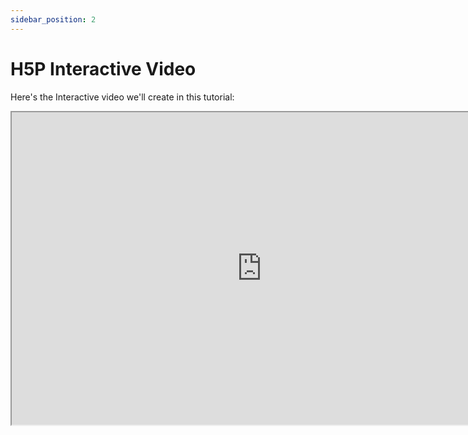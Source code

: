 ```yaml
---
sidebar_position: 2
---
```


# H5P Interactive Video

Here's the Interactive video we'll create in this tutorial:

<iframe
  class="edlib-iframe"
  title="H5P Interactive video: Develop simple mobile games"
  width="800"
  height="500"
  src="https://www.edlib.com/s/resources/50e41e41-d065-491e-8f5b-9f3c4a1478d2"
/>
<div class="text--center">
    <em>H5P Interactive video: Develop simple mobile games</em>
    <br/>
    <br/>
</div>

The Interactive video content type allows you to add interactions on top of video clips. Interactions such as images, elaborating text, links and quizzes pop up while the learner watches the video.

:::tip
You can watch and interact with the above H5P Interactive video.
:::

## When To Use Interactive Videos
Interactive videos are perfect when you already have a video clip that you want to enrich with interactive elements.

You can facilitate differentiated learning by adding in-depth information such as pictures, tables, text and links that the learner can interact with during video playback. Include puzzles for the learners to solve at any given time in the video by adding Multichoice questions, Fill in the blanks, Drag and drop questions and Summaries.

## Step 1: Topic
We'll use a video &mdash;from Matthew Palaje, a well-known indipendent game developer&mdash; on mobile game developments as a basis for this tutorial.

## Step 2: Video Files
A video clip is the cornerstone of any interactive video. 

:::caution
The [MPEG-4](https://en.wikipedia.org/wiki/MPEG-4) video format will work in most browsers. However, you should provide an alternative video in [WebM](https://en.wikipedia.org/wiki/WebM) format just to be sure. 
:::

You can check which browsers support the MPEG-4 video format over at [Can I Use](https://caniuse.com/mpeg4). In order to convert the MPEG-4 video to a WebM format, you can use an open-source converter such as [Miro](http://www.mirovideoconverter.com/). 

## Step 3: Creating an Interactive Video
Select the New content option and choose Interactive video from the list of content types:

<div class="text--center">
    <img class="edlib-image" alt="H5P content type selector" src="/img/course-presentation1.png" />
    <br/>
    <em>Image: H5P content type selector</em>
</div>

## Step 4: Interactive Video Editor
The Interactive video editor should now appear. The top part of the editor looks like this:

<div class="text--center">
    <img class="edlib-image" alt="Blank H5P Interactive video editor" src="/img/interactive-video1.png" />
    <br/>
    <em>Image: Blank H5P Interactive video editor</em>
    <br/>
    <br/>
</div>

In this tutorial, we'll focus on creating the interactive elements in the video. Therefore, we'll focus on the top part of the editor, above the Common fields header.

The Interactive video content type consists of three tabs: 
1. Upload video
2. Add interactions
3. Summary task

These three steps represent a natural workflow for creating an Interactive video. By default, the Upload video tab is displayed when you create a new Interactive video, and this is what you always want to start off with.

## Step 5: Upload Video
Here's where we add the video clips that our Interactive video is based on. Press the "+" button and then press the "Upload video file" button or simply paste the link to a publicly available &mdash;and appropriately licensed&mdash; video:

<div class="text--center">
    <img class="edlib-image" alt="Adding a video file, video source URL or YouTube link" src="/img/interactive-video2.png" />
    <br/>
    <em>Image: Adding a video file, video source URL or YouTube link</em>
    <br/>
    <br/>
</div>

If you chose to upload a video file then browse to where you downloaded the MPEG-4 video file from step 1 and upload the video:

<div class="text--center">
    <img class="edlib-image" alt="Alternative video qualities" src="/img/interactive-video3.png" />
    <br/>
    <em>Image: Alternative video qualities</em>
    <br/>
    <br/>
</div>

Press the plus button again to add an alternative video format in WebM format to ensure support in all browsers. 

## Step 6: Add Interactions
Press the Add interactions tab in the top of the editor. The video clip we added in the previous step is previewed:

<div class="text--center">
    <img class="edlib-image" alt="Video preview" src="/img/interactive-video4.png" />
    <br/>
    <em>Image: Video preview</em>
</div>

We use the toolbar above the video clip to add interactions:

<div class="text--center">
    <img class="edlib-image" alt="Interactive video toolbar" src="/img/interactive-video5.png" />
    <br/>
    <em>Image: Interactive video toolbar</em>
</div>

In this tutorial, we'll add a Text and an Image interaction. 

### Step 6a: Text Interaction
We'll add a short text about [Unity](https://unity.com/)'s editor and Visual Studio code &mdash; fundamental tools when developing games with Unity.

First, add a Text interaction by pressing the Text  button on the toolbar, then drag it on top of the video and drop it in the middle of the video. A dialog will appear when you drop the interaction.

We want the text interaction to be visible at approximately one minute into the video. Type in 1:03 as start time and 1:13 as end time in the Display time field. In this case, we don't want the video to stop automatically when the interaction appears, so we'll leave the Pause checkbox unchecked. 

The Label is a text that will be displayed next to the interaction icon as a short description of what the learner can expect to find in the interaction. Type "Development environments" in the label field. In the Text field, we'll add the actual in-depth information text about development environments:

"_Game development in Unity is done with both the Unity editor and Visual Studio. The editor is primarily focused on the more visual part of game development, including things like scenes, lighting, animation and so forth. Visual Studio, on the other hand, is used for the actual writing and debugging code side of things._"

Press Done. You will now see that an icon with the label "Development environments" has been added to the video together with a white dot on the timeline below the video, to indicate that interaction is available at this point in the video:

<div class="text--center">
    <img class="edlib-image" alt="Interactive video text interaction" src="/img/interactive-video6.png" />
    <br/>
    <em>Image: Interactive video text interaction</em>
</div>

Play the video to make sure the interaction is visible at the correct time. 

:::tip
Double-press on interaction icons to edit interactive elements. 
:::

### Step 6b: Image Interaction
We'll add two image interactions showing other game development engines which the learner can view by pressing on the image icons. 

You can add an Image interaction in the same way we added the text interaction. Press the Image  button, drag it onto the video and drop it where we want it to be placed. 

In the first Image interaction, we add image of the [Unreal Engine](https://www.unrealengine.com/en-US/) game engine. In the Display time field, insert 0:03 - 0:03. This time we'll check the Pause checkbox so that the video pauses when the interaction appears. Add the label "Unreal Engine". Also, use "Unreal Engine" for the Alternative text and Hover text fields. Press Done.

Finally, add the image of the [Godot](https://godotengine.org/) game engine and use the same settings as for the first image interaction shown above. Press Done when you have added the Godot engine image interaction. You can move the interactions around by using drag and drop. Place them so you have something like this:

Pending

You can also add Multichoice questions, Fill in the blanks, Drag and drop questions and Summaries in Interactive videos. You add and place them in the same way as the Text and Image interactions. Please read the individual tutorials for these content types to learn more about creating them. 

## Step 7: Video Summary
Pending

## Step 8: Bookmarks
Pending

## Step 9: Wrapping Up
Pending

:::info 
We are continuously trying to improve Edlib's documentation. If you have any questions or suggestions then don't hesitate to join us in [discussing](https://github.com/cerpus/Edlib/discussions/7) Edlib's &mdash;ongoing and future&mdash; development. Likewise, feel free to submit [issues and enhancement](https://github.com/cerpus/Edlib/issues) requests. Your help is appreciated :wink:
:::